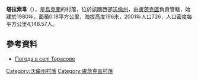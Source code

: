 {{coord|50|45|27|N|25|15|44|E|scale:30000|display=title}}

'''塔拉索韋'''（{{lang-uk|Тарасове}}），是[[烏克蘭|烏克蘭]]的村落，位於該國西部[[沃倫州|沃倫州]]，由[[盧茨克區|盧茨克區]]負責管轄，始建於1980年，面積0.18平方公里，海拔高度196米，2001年人口726，人口密度每平方公里4,148.57人。

==參考資料==
* [http://weather.in.ua/ua/volynskaja/25855 Погода в селі Тарасове] {{Wayback|url=http://weather.in.ua/ua/volynskaja/25855 |date=20170309155118 }}

[[Category:沃倫州村落|Category:沃倫州村落]]
[[Category:盧茨克區村落|Category:盧茨克區村落]]


{{Volyn-geo-stub}}